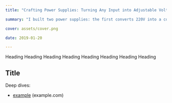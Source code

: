 ```yaml
---
title: "Crafting Power Supplies: Turning Any Input into Adjustable Voltage for My Projects"

summary: "I built two power supplies: the first converts 220V into a controllable 1.5V to 36V output, and the second takes any input up to 36V and regulates it. Both are designed to provide precise voltage control for different projects."

cover: assets/cover.png

date: 2019-01-20

---
```


Heading Heading Heading Heading Heading Heading Heading Heading




## Title

Deep dives:
- [example](https://example.com) (example.com)

